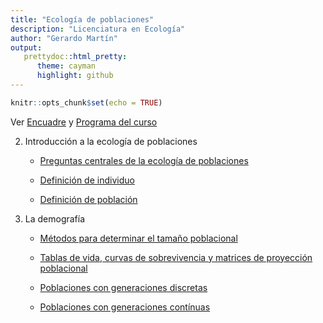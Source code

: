 ```yaml
---
title: "Ecología de poblaciones"
description: "Licenciatura en Ecología"
author: "Gerardo Martín"
output:
   prettydoc::html_pretty:
      theme: cayman
      highlight: github
---
```


```r
knitr::opts_chunk$set(echo = TRUE)
```

Ver [Encuadre](Encuadre.pdf) y [Programa del curso](Programa.pdf)
    
2. Introducción a la ecología de poblaciones

    - [Preguntas centrales de la ecología de poblaciones](Unidad-1/Preguntas-centrales.pdf)
    
    - [Definición de individuo](Unidad-1/Individuos.pdf)
          
    - [Definición de población](Unidad-1/Poblacion.pdf)
    
3. La demografía

    - [Métodos para determinar el tamaño poblacional](Unidad-2/Metodos-tamano.pdf)
    
    - [Tablas de vida, curvas de sobrevivencia y matrices de proyección poblacional](Unidad-2/Tablas-vida-matrices.pdf)

    - [Poblaciones con generaciones discretas](Unidad-2/Poblaciones-gen-discretas.pdf)
    
    - [Poblaciones con generaciones contínuas](Unidad-2/Poblaciones-gen-cont.pdf)

    
